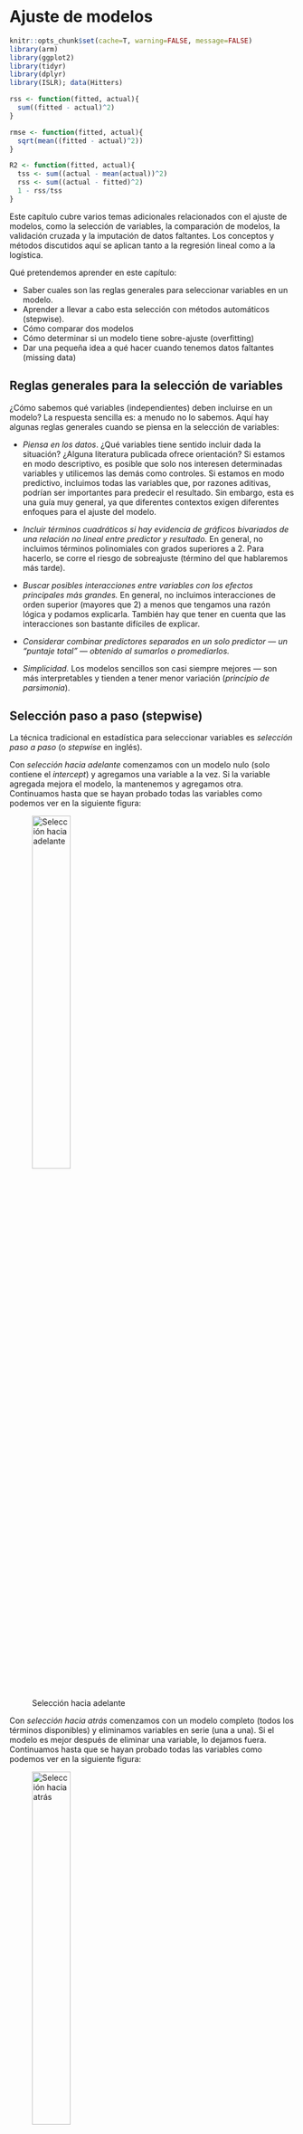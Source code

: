 # Ajuste de modelos

```r
knitr::opts_chunk$set(cache=T, warning=FALSE, message=FALSE)
library(arm)
library(ggplot2)
library(tidyr)
library(dplyr)
library(ISLR); data(Hitters)

rss <- function(fitted, actual){
  sum((fitted - actual)^2)
}

rmse <- function(fitted, actual){
  sqrt(mean((fitted - actual)^2))
}

R2 <- function(fitted, actual){
  tss <- sum((actual - mean(actual))^2)
  rss <- sum((actual - fitted)^2)
  1 - rss/tss
}
```

Este capítulo cubre varios temas adicionales relacionados con el ajuste de modelos, como la selección de variables, la comparación de modelos, la validación cruzada y la imputación de datos faltantes. Los conceptos y métodos discutidos aquí se aplican tanto a la regresión lineal como a la logística.


Qué pretendemos aprender en este capítulo:

- Saber cuales son las reglas generales para seleccionar variables en un modelo.
- Aprender a llevar a cabo esta selección con métodos automáticos (stepwise).
- Cómo comparar dos modelos
- Cómo determinar si un modelo tiene sobre-ajuste (overfitting)
- Dar una pequeña idea a qué hacer cuando tenemos datos faltantes (missing data)


## Reglas generales para la selección de variables

¿Cómo sabemos qué variables (independientes) deben incluirse en un modelo? La respuesta sencilla es: a menudo no lo sabemos. Aquí hay algunas reglas generales cuando se piensa en la selección de variables:

- *Piensa en los datos*. ¿Qué variables tiene sentido incluir dada la situación? ¿Alguna literatura publicada ofrece orientación? Si estamos en modo descriptivo, es posible que solo nos interesen determinadas variables y utilicemos las demás como controles. Si estamos en modo predictivo, incluimos todas las variables que, por razones aditivas, podrían ser importantes para predecir el resultado. Sin embargo, esta es una guía muy general, ya que diferentes contextos exigen diferentes enfoques para el ajuste del modelo.

- *Incluir términos cuadráticos si hay evidencia de gráficos bivariados de una relación no lineal entre predictor y resultado.* En general, no incluimos términos polinomiales con grados superiores a 2. Para hacerlo, se corre el riesgo de sobreajuste (término del que hablaremos más tarde).

- *Buscar posibles interacciones entre variables con los efectos principales más grandes.* En general, no incluimos interacciones de orden superior (mayores que 2) a menos que tengamos una razón lógica y podamos explicarla. También hay que tener en cuenta que las interacciones son bastante difíciles de explicar.

- *Considerar combinar predictores separados en un solo predictor --- un "puntaje total" --- obtenido al sumarlos o promediarlos.*

- *Simplicidad.* Los modelos sencillos son casi siempre mejores --- son más interpretables y tienden a tener menor variación (*principio de parsimonia*).

## Selección paso a paso (stepwise)

La técnica tradicional en estadística para seleccionar variables es *selección paso a paso* (o *stepwise*  en inglés).

Con *selección hacia adelante* comenzamos con un modelo nulo (solo contiene el *intercept*) y agregamos una variable a la vez. Si la variable agregada mejora el modelo, la mantenemos y agregamos otra. Continuamos hasta que se hayan probado todas las variables como podemos ver en la siguiente figura:

![Selección hacia adelante](figures/fwd_stepwise.png){width=40%}

Con *selección hacia atrás* comenzamos con un modelo completo (todos los términos disponibles) y eliminamos variables en serie (una a una). Si el modelo es mejor después de eliminar una variable, lo dejamos fuera. Continuamos hasta que se hayan probado todas las variables  como podemos ver en la siguiente figura:

![Selección hacia atrás](figures/bwd_stepwise.png){width=40%}

*Selección hacia adelante seguida de selección hacia atrás (saltos)*. Consiste en ir realizando en cada paso una selección hacia adelante o hacia atrás en función del mejor paso que podamos hacer.

Desafortunadamente, estos procedimientos de ajuste manual son defectuosos. Dependen del orden en el que se agregan o excluyen las variables y, a menudo, no seleccionarán el mejor modelo. Además, por ejemplo, supongamos que tenemos una base de datos con $k$ = 13 variables predictoras, lo que significa que hay $2^k$ o `r 2^ 13` modelos posibles que podríamos ajustar y eso sin tener encuenta la posible introducción de interacciones o términos polinómicos. Este es un espacio extremadamente grande para buscar el mejor modelo, y la búsqueda es computacionalmente costosa y requiere mucho tiempo. Realizar tal búsqueda manualmente sería prácticamente imposible.

## Comparación de modelos 

Ya estamos familiarizados con los términos $R^2$, RMSE y RSS. Éstos nos servirán como herramientas para comparar modelos. En general, si agregamos una variable y $R ^2$ sube y RMSE / RSS baja, entonces el modelo con la variable adicional siempre es mejor. La cantidad de variación explicada ha aumentado. Sin embargo, como siempre en estadística debemos preguntarnos ¿es este aumento estadísticamente significativo?. Este hecho también introduce un nuevo problema: el sobreajuste. Sabemos que el, $R^2$ ajustado penaliza el ajuste teniendo en cuenta el número de predictores y podría ser una solución. También tenemos otra posibilidad para penalizar la complejidad de los modelos usando métodos de criterio de información como el AIC (Akaike Information Criterion).

$$\mathrm {AIC} = - 2 \ln(L) + 2k$$

donde $k$ es el número de parámetros estimados en el modelo, $L$ es el valor maximizado de la función de verosimilitud del modelo y $ln$ es el logaritmo natural. Dado un conjunto de modelos candidatos para los datos, el modelo preferido es el que tiene el valor de AIC más bajo. Al penalizar por $k$ más grandes (garantizados por el término final, $+ 2k$), AIC intenta protegerse contra el sobreajuste. Es posible, entonces, observar $R^2$ aumentar con la adición de predictores, mientras que AIC baja.

También podemos comparar modelos con una prueba estadística formal utilizando la 
prueba de razón de verosimilitud (LRT por sus siglas en inglés):

$$
2 \times [\ln(L_{a}) - \ln(L_{c})]
$$
donde $\ln(L_{c})$ es el logaritmo de la probabilidad del modelo actual (o basal) y $\ln (L_{a})$ es el logaritmo de la probabilidad del modelo alternativo con predictores adicionales. La función `lrtest ()` en el paquete `lmtest` implementa el test LRT. La función `anova ()` en R base también comparará modelos usando una prueba F.

Vamos a ilustrar algunos de ejemplos de comparación de modelos usando los datos de Hitters del paquete ISLR que tiene información sobre bateadores de la Major League de USA entre los años 1986 y 1987. Estamos interesados en crear un modelo para predecir el salario de los bateadores (variable `Salary`). Partimos de un modelo nulo:

```r
library(ISLR)
data(Hitters)
display(null <- lm(Salary ~ 1, data = Hitters))
round(mean(Hitters$Salary, na.rm = TRUE),2)
```


Un modelo nulo consiste solo en una intersección, cuyo coeficiente, como podemos ver, es solo la media de Salario. La pregunta clave es si a medida que hacemos un modelo más complejo esa complejidad está justificada. Es decir, si agregar predictores no solo reduce el sesgo sino que lo hace sin aumentar indebidamente la varianza. Veámos qué ocurre si agreguamos más predictores.

```r
library(lmtest)
display(h1 <- lm(Salary ~ Hits, data = Hitters))
lrtest(null, h1)
anova(null, h1)
as.matrix(AIC(null, h1))
```

La variable Hits es estadísticamente significativ, ya que el IC del 95% no incluye 0 (4,39 $\pm$ 2 x 0,56) (o el p-valor del test de Score es $<0.05$). Estos tres métodos coinciden en que el modelo con Hits es una mejora con respecto al modelo nulo. En el caso de `lrtest ()` y `anova ()`, el p-valor representa los resultados de una prueba estadística (prueba chi-cuadrado y prueba F, respectivamente) para determinar si el segundo modelo más complejo es un mejor ajuste a los datos. ¿Agregar un predictor adicional, AtBat, mejora aún más el modelo?

```r
display(h2 <- lm(Salary ~ Hits + AtBat, data = Hitters))
lrtest(h1, h2)
anova(h1, h2)
as.matrix(AIC(h1, h2))
```

Los resultados son ambiguos. El $R^2$ aumenta, mientras que AIC, el logaritmo de la probabilidad y el RSS disminuyen, pero la disminución en los dos últimos casos no es estadísticamente significativa. (Este resultado es consistente con el hecho de que AtBat no es en sí mismo estadísticamente significativo, ya que el IC del 95% para AtBat incluye 0: -1.22 $\pm$ 2 x .64). ¿Deberíamos dejar AtBat en el modelo? No mejora mucho el ajuste, si es que lo hace, al tiempo que agrega complejidad. Entonces, deberíamos sacarlo. Desafortunadamente, estas opciones a menudo no son claras, razón por la cual el ajuste de modelos a veces parece más un arte que una ciencia.

Para implementar el método de selección, seguiríamos agregando variables y comparando modelos usando `lrtest ()` o `anova ()` con el fin de encontrar el mejor ajuste posible. Sin embargo, un problema con este procedimiento es que el orden en el que recorremos los predictores afectará nuestras decisiones de selección porque el impacto de cada predictor en el ajuste del modelo depende de la presencia de los demás. Por ejemplo, supongamos que agregamos AtBat más adelante en el proceso de selección:


```r
h3 <- lm(Salary ~ Hits + Years + HmRun + RBI + Walks + Assists, data = Hitters)
h4 <- lm(Salary ~ Hits + Years + HmRun + RBI + Walks + Assists + AtBat, data = Hitters)
lrtest(h3, h4)
as.matrix(AIC(h3, h4))
```

Ahora AtBat mejora claramente el ajuste, pero nunca lo hubiéramos descubierto si ya lo hubiéramos descartado. Esto es preocupante. ¿Existe una forma mejor de seleccionar variables? Quizás, veámoslo.

## Métodos de selección automática

Se han desarrollado algoritmos para buscar en el espacio de modelos de manera eficiente el modelo óptimo. Sin embargo, desde el principio conviene tener cuidado con la selección automática de variables. *La elección de variables no debe ser un proceso mecánico.* Debemos, en cambio, buscar comprender el proceso de generación de datos. De hecho, el mayor beneficio de la selección manual por pasos consiste menos en producir un buen modelo que en la comprensión obtenida al ajustar muchos modelos y ver, mediante prueba y error, qué predictores son más reactivos con el resultado. Especialmente cuando se trata de descripción, los algoritmos de selección automática de variables son solo herramientas para explorar sus datos y pensar en modelos.

La función `step ()` en R base automatiza la selección de variables paso a paso usando AIC.


```r
display(step(lm(Salary ~ ., data = Hitters), trace = F, direction = "forward"))
```

La selección hacia adelante se estableció en 19 predictores con un $R^2$ de .55.


```r
display(step(lm(Salary ~ ., data = Hitters), trace = F, direction = "backward"))
```

La selección hacia detrás se estableció en 10 predictores con un $R^2$ de .54. Con muchas menos variables, somos capaces de explicar prácticamente la misma variabilidad.


La función `regsubsets ()` en el paquete `leaps` realiza una búsqueda exhaustiva del espacio modelo utilizando el algoritmo de saltos (adelante y atrás) para la selección de variables.


```r
library(leaps)
plot(regsubsets(Salary ~ ., data = Hitters, method = "exhaustive", nbest = 1))
```

El gráfico presenta diferentes modelos que pueden ser buenos candidatos organizados según el BIC ($\mathrm{BIC} = {\ln(n) k - 2 \ ln ({L})}$, donde $L$ es el valor de máxima verosimilitud, $n$ es el número de observaciones, $k$ es el número de parámetros y $ln$ es el logaritmo natural). Como el AIC, el BIC penaliza por la complejidad del modelo. Un BIC más bajo es mejor. El modelo con el BIC más bajo es el bastante simple en la parte superior de la figura: *intercept*, AtBat, Hits, Walks, CRBI, DivisionW y PutOuts. Si reajustamos un modelo con estos predictores usando `lm ()` encontramos que tiene un $R^2$ de .51, que tampoco está muy lejos del valor obtenido con un método hacia adelante y con muchísimas menos variables (principio de parsimonia). Notemos que, además, todos los coefecientes de este modelo (a excepción del *intercept*, pero que es necesario introducir) son estadísticamente significativos según el test de score:


```r
summary(lm(Salary ~ AtBat + Hits + Walks + CRBI + Division + PutOuts, data = Hitters))
```


```
**IMPORTANTE:** ¿Es este modelo realmente mejor? El algoritmo hizo una búsqueda exhaustiva del espacio de modelos y, sin embargo, arrojó un modelo con $R^2$ un poco más bajo. ¿Cómo podría ser mejor? (probablemente lo sea). Si bien el sesgo en este modelo será mayor que en el modelo más grande seleccionado por la función `step ()`, la varianza probablemente sea menor. Recuerde: el sesgo se refiere al rendimiento del modelo dentro de la muestra y la varianza se refiere al rendimiento del modelo fuera de la muestra: cómo se comporta el modelo cuando encuentra nuevos datos. Si el modelo tiene un rendimiento deficiente en datos nuevos, con una gran discrepancia entre el rendimiento dentro y fuera de la muestra, entonces está sobreajustado. AIC, BIC y $R^2$ ajustado penalizan por la complejidad del modelo para evitar el sobreajuste y tenderán a seleccionar modelos con mayor sesgo y menor varianza.
```


## Validación cruzada

La validación cruzada (CV por sus siglas en inglés) es la técnica que usamos para evaluar si un modelo está sobreajustado y para estimar cómo funcionará con nuevos datos.

El sobreajuste es un peligro importante en el análisis predictivo, especialmente cuando se utilizan algoritmos de aprendizaje automático que, sin el ajuste adecuado, puede aprender datos de nuestra muestra casi a la perfección, esencialmente ajustando el ruido (o variabilidad). Cuando se utiliza un modelo de este tipo para predecir nuevos datos, con un ruido (o variabilidad) diferente, el rendimiento del modelo puede ser sorprendentemente malo. Usamos CV para ayudarnos a identificar y evitar tales situaciones. ¿Cómo podemos hacer esto? Muchos algoritmos de aprendizaje automático requieren que el usuario especifique ciertos parámetros (hiper-parámetros). Veremos más adelante que, por ejemplo, necesitaremos especificar un valor para $m$ que corresponde al número de predictores elegidos al azar que se utilizarán en cada división de árbol cuando usemos "random forest" como algoritmo de aprendizaje. Cuanto menor sea $m$, más simple será el árbol. Podemos usar CV para elegir el valor de $m$ que minimiza la variación y reduce el sobreajuste. La regresión lineal no tiene parámetros que debe especificar el usuario, pero la CV aún nos ayuda a evaluar cuánto podría sobreajustarse un modelo a los datos de muestra.


De manera breve, los algoritmos de cross-validation se pueden resumir como:

   - Reserva una parte pequeña de los datos
   - Crea (o entrena) el modelo usando el resto de datos
   - Testa el modelo en los datos reservados.

A continuación se describen algunas de las distintas técnicas de validación cruzada que existen.


### Validación en un conjunto de datos externo

La versión más simple de CV es el llamado método de conjunto de validación, que consta de los siguientes pasos:


1. *Dividir los datos de la muestra en dos partes: un conjunto de entrenamiento y otro de validacións.* Los investigadores usan diferentes proporciones, pero es común seleccionar al azar el 70% de los datos como conjunto de entrenamiento y el 30% como conjunto de prueba o validación. . (Obviamente, debemos tener suficientes datos en la muestra para ajustar un modelo después de dividir los datos). Debido a que CV se basa en un muestreo aleatorio, nuestros resultados variarán a menos que usemos `set.seed ()`. Demostraremos usando los datos de Hitters, usando solo casos completos (esto es importante, no tener missings - veremos más adelante alguna forma de solucionar este problema).

```r
set.seed(123)
Hitters_complete <- Hitters[complete.cases(Hitters), ]
rows <- sample(nrow(Hitters_complete), .7 * nrow(Hitters_complete))
train <- Hitters_complete[rows, ]
test <- Hitters_complete[-rows, ]
```

2. *Ajustar un modelo en el conjunto de entrenamiento* usando un procedimiento de selección de variables apropiado. Crearemos dos modelos para comparar: uno con todas las variables, luego otro con solo las variables elegidas por `regsubsets ()`.

```r
full_model <- lm(Salary ~., data = train)
select_model <- lm(Salary ~ AtBat + Hits + Walks + CRBI + Division + PutOuts, data = train)
```

3. *Utilizar ese modelo para predecir en el conjunto de prueba.* El rendimiento en el conjunto de prueba es la estimación de CV para el rendimiento fuera de la muestra del modelo.


```r
results <- data.frame(Model = c("Modelo completo muestra entrenamiento",
                                "Modelo seleccionado muestra entrenamiento",
                                "Modelo completo muestra validación",
                                "Modelo seleccionado muestra validación"),
                      RMSE = round(c(rmse(fitted(full_model), train$Salary),
                               rmse(fitted(select_model), train$Salary),
                               rmse(predict(full_model, newdata = test), test$Salary), 
                               rmse(predict(select_model, newdata = test), test$Salary)),1))
results
```


Podemos ver que el modelo completo está sobreajustado --- el RMSE dentro de la muestra es mejor que el RMSE fuera de muestra --- mientras que el modelo seleccionado elegido por `regsubsets ()` usando BIC no está sobreajustado. De hecho, el modelo seleccionado funciona mucho mejor fuera de la muestra que dentro de la muestra, aunque este resultado en particular es probablemente una cuestión de azar, una función de división aleatoria que estamos usando. Sin embargo, en general, estos resultados ilustran el peligro de la complejidad del modelo y por qué tiene sentido elegir predictores utilizando medidas de ajuste del modelo que penalicen la complejidad. Los modelos simples tienden a generalizar mejor. Esta figura muestra estas relaciones:

![Sobreajuste](overfit.png)


### Leave-one-out cross validation (LOOCV)

Este método funciona de la siguiente manera:


   - Extrae una observación de los datos y usa el resto para entrenar el modelo
   - Testa el modelo con la observación que ha sido extraída en el paso anterior y guarda el error asociado a esa predicción
   - Repite el proceso para todos los puntos
   - Calcula el error de predicción global usando el promedio de todos los errores estimados en el paso 2.


Veremos más adelante cómo hacer estos cálculos con una libería específica. De momento, para que aprendáis cómo funciona esta metodología, debéis realizar el siguiente ejercicio

-----------------------------------------------------
**EJERCICIO** (Entrega en Moodle: P2-LOOCV):

Crea una función R que lleve a cabo el procedimiento de LOOCV y estima el valor de LOOCV para el modelo completo y el modelo seleccionado del ejemplo anterior.
-----------------------------------------------------


### K-fold cross validation (K-fold CV)


La diferencia con LOOCV es que este método evalúa el comportamiento del modelo en un conjunto de datos de distingo tamaño (K). El algoritmo es el siguiente:

   - Separa los datos en k-subconjuntos (k-fold) de forma aleatoria
   - Guarda uno de los subconjuntos de datos y entrena el modelo con el resto de individuos
   - Testa el modelo con los datos resevados y guarda el error de predicción promedio.
   - Repite el proceso hasta que los k subconjuntos hayan servido de muestra test.
   - Calcula el promedio de los k errores que han sido guardados. Este valor es el error de cross-validación y nos sirve para evaluar el comportamiento de nuestro modelo como si lo usáramos en una base de datos externa.


La principal ventaja de este método respecto a LOOCV es el coste computacional. Otra ventaja que no es tan obvia, es que este método a menudo da mejores estimaciones del error del modelo que LOOCV^[James et al. 2014].

Una pregunta típica es cómo se escoje el valor óptimo de K. Valores pequeños de K da estimaciones sesgadas. Por otro lado, valores grandes de K están menos sesgados, pero tienen mucha variabilidad. En la práctica, normalmente se usan valores de k = 5 or k = 10, ya que estos valores se han mostrado de forma empírica como los que tienen tasas de error estimadas no demasiado sesgadas ni con mucha varianza.

Al igual que en el caso anterior veremos unas liberías adecuadas para hacer estos análisis de forma eficiente. De momento realiza el siguiente ejercicio:


-----------------------------------------------------
**EJERCICIO** (Entrega en Moodle: P2-Kfold):

Crea una función R que lleve a cabo el procedimiento de K-fold CV y estima el valor de K-fold CV para el modelo completo y el modelo seleccionado del ejemplo anterior. Haz que la función tenga un parámetro que dependa de K, y da los resultados para K=5 y K=10.
-----------------------------------------------------

### Uso de CV para estimar el hiper-parámetro

Si el algoritmo de aprendizaje automático que vamos a utilizar para realizar predicciones tiene un parámetro que controla el comportamiento (por ejemplo grado de polinomio en regresión no lineal, o el número de nodos en árboles de clasificación) éste podría elegirse de forma que minimizara el error de clasificación. Esta selección también puede dar problemas de sobre ajuste ya que podríamos seleccionar de forma que ajustara perféctamente a nuestros datos. 

Para evitar el problema, se puede utilizar cualquiera de las técnicas vistas con anterioridad. Aquí tenemos un ejemplo donde se ha usado un modelo de aprendizaje que se basa en introducir términos polinómicos de varaibles para realizar una mejor predicción mediante regresión lineal usando sólo términos lineales. 

![Sobreajuste según un hiper-parámetro](figures/cv_hyper.png){width=60%}

### Uso de bootstrap 

Si en vez de partir nuestra muestra en $K$ submuestras, realizamos una selección aleatoria de muestras con reemplazamiento, nos encontraremos ante una aproximación de tipo *bootstrap* que es una técnica muy usada en estadística para hacer inferencia cuando la distribución del estadístico es desconocida basada en el remuestreo [[aquí](https://biocosas.github.io/R/100_bootstrap.html) tenéis una descripción sencilla de esta metodología]. 

![Boostrap](figures/bootstrap_1.jpg){width=60%}

![Boostrap](figures/bootstrap_2.png){width=60%}


De manera que el procedimiento *bootstrap* aplicado a regresión sería:

  - Sacar una muestra aleatoria con remplazamiento de tamaño $n$ de nuestros datos (tenemos $n$ observaciones)
  - Guardar las muestras que no han sido seleccionadas (datos de prueba)
  - Entrena el modelo con la muestra *bootstrap*
  - Testa el modelo con los datos de prueba y guarda el error de predicción promedio.
   - Repite el proceso $B$ veces 
   - Calcula el promedio de los $B$ errores que han sido guardados. Este valor es el error *bootstrap* y nos sirve para evaluar el comportamiento de nuestro modelo.

-----------------------------------------------------
**EJERCICIO** (Entrega en Moodle: P2-bootstrap):

Crea una función R que lleve a cabo el procedimiento *boostrap* y estima el valor de este método para el modelo completo y el modelo seleccionado del ejemplo anterior. Haz que la función tenga un parámetro que dependa de $B$, y da los resultados para B=25, B=50 y B=100. Comenta brevemente los resultados
-----------------------------------------------------





## Imputación de datos faltantes

La mayoría de métodos para aprendizaje automático requiren casos completos. Sin embargo, los datos reales a menudo tienen observaciones faltantes. La función `lm ()`, analiza casos completos sin indicar nada al usuario, pero ... ¿Deberíamos eliminar estas filas o imputar las observaciones que faltan? Casi siempre es mejor imputar, aunque, en la práctica puede que no valga la pena imputar algunas observaciones faltantes, ya que eliminarlas no suele cambiar el ajuste en absoluto. La imputación de datos faltantes es un tema extenso y complicado; aquí haremos una breve introducción y discutiremos los principales temas a tener en cuenta.

Tipos de valores perdidos:

- *Falta completamente al azar (MCAR por sus siglas en inglés)*: la probabilidad de que falte una observación es la misma para todos los casos. Eliminar los casos que faltan en esta instancia no causará sesgos, aunque es posible que perdamos información.

- *Missing at random (MAR pos sus siglas en inglés)*: la probabilidad de que falte una observación depende de un mecanismo conocido. Por ejemplo, es menos probable que algunos grupos respondan encuestas. Si conocemos la pertenencia a un grupo, podemos eliminar las observaciones faltantes siempre que incluyamos el grupo como factor en una regresión. Sin embargo, generalmente podemos hacer algo mejor que simplemente eliminar estos casos.

- *Missing not at random (MNAR por sus siglas en inglés) *: la probabilidad de que falte una observación depende de algún mecanismo desconocido --- una variable no observada. Tratar los problemas del MNAR es difícil o incluso imposible.


Nos centraremos en los problemas MAR. Una solución simple es completar o *imputar* los valores MAR. Hay dos estrategias principales:

**Imputación simple** reemplaza los valores perdidos según una estadística univariante o un modelo de regresión multivariable. Existen muchas librerías que implementan diferentes métodos (en este curso veremos algunas). En la imputación con medianas imputamos los datos faltantes usando la mediana de la variable que presenta datos faltantes (La mediana es mejor que la media cuando los datos de la columna están sesgados). Podemos imputar también usando KNN o *random forest* creando un modelo multivariante de las observaciones faltantes usando otras variables y usar ese modelo para predecir los valores faltantes.

El problema con la imputación simple, teóricamente, es que la variabilidad de la variable imputada es menor de lo que habría sido la variabilidad en la variable real, creando un sesgo hacia 0 en los coeficientes. Por tanto, mientras que la eliminación pierde información, la imputación única puede provocar sesgos. (Sin embargo, no me queda claro cuán grande es este problema en la práctica).


La **imputación múltiple** aborda estos problemas imputando los valores faltantes con un modelo multivariante, pero agregando la variabilidad de nuevo al volver a incluir la variación del error que normalmente veríamos en los datos. El término "múltiple" en la imputación múltiple se refiere a los múltiples conjuntos de datos creados en el proceso de estimación de los coeficientes de regresión. Los pasos son los siguientes:

1. Crear $m$ conjuntos de datos completos con valores perdidos imputados. Las imputaciones se realizan extrayendo aleatoriamente distribuciones de valores plausibles para cada vector de columna (variables).

2. Ajustar un modelo lineal en cada conjunto de datos imputados y almacene $\hat \beta$s y SE.

3. Promediar los $\hat \beta$s y combinar los SE para producir coeficientes basados en múltiples conjuntos de datos imputados. Específicamente, 

$$\hat \beta_ {j} = \frac {1} {m} \sum_ {i} \hat \beta_ {ij}$$
y

$$s ^ 2_j = \frac {1} {m} \sum_{i} s^2_{ij} + var \hat \beta_ {ij} (1 + 1 / m),$$ 

donde $\hat \beta_{ij}$ y $s_{ij}$ son las estimaciones y los errores estándar del resultado imputado $i^{th}$ para $i=1, ..., m$ y para el parámetro $j^{th}$.

La imputación múltiple funciona mejor para la descripción que para la predicción, y probablemente sea preferible a la imputación única si sólo queremos estimar coeficientes. Para la predicción (como es el caso del aprendizaje automático), normalmente bastará con utilizar imputación simple.

Demostraremos métodos de imputación utilizando los datos de Carseats del paquete ISLR. Este es un conjunto de datos simulado de ventas de asientos de coche, del cual eliminaremos aleatoriamente el 25% de las observaciones usando la función `prodNA ()` en el paquete `missForest` (teniendo cuidado de dejar la variable de resultado, Sales, intacta).


```r
library(missForest)
data(Carseats)
levels(Carseats$ShelveLoc) <- c("Bad","Medium","Good") # Reordenamos los niveles de la variable

set.seed(123)
carseats_missx <- prodNA(Carseats[,-1], noNA=.25)
carseats_miss <- cbind(Sales=Carseats[, 1], carseats_missx)
glimpse(carseats_miss)
```

Ahora faltan muchas observaciones. Cuando ajustamos un modelo de regresión para la variable Sales observamos que `lm ()` analiza casos completos y se estima un modelo basado en un subconjunto muy pequeño de datos.

```r
display(lm(Sales ~ CompPrice + Income + Advertising + Population + Price, data = carseats_miss))
```

Sólo tenemos 93 observaciones de las 400 originales! Demostraremos la imputación múltiple usando la función `mice ()` de la librería `mice`.  

```r
library(mice)
names(Carseats)
carseats_imp <- mice(carseats_miss, printFlag = F)
```

El objeto `carseats_imp` incluye (entre muchas otras cosas) $m$ conjuntos de datos imputados (la configuración predeterminada es $m$ = 5). Los conjuntos de datos imputados difieren porque las imputaciones se extraen aleatoriamente de distribuciones de valores plausibles. Podemos visualizar la variabilidad de los predictores en estos conjuntos de datos imputados usando la función `densityplot ()`.

```r
carseats_model_imp <- with(data = carseats_imp, 
     exp = lm(Sales ~ CompPrice + Income + Advertising + Population + Price))
mi <- summary(pool(carseats_model_imp))
```


Estos coeficientes son similares a los del modelo anterior ajustado utilizando los datos no imputados, pero deberían estar más cerca de los valores de la población porque, en lugar de simplemente eliminar los casos incompletos, utiliza información de distribución para hacer suposiciones fundamentadas sobre los datos faltantes. La imputación múltiple funciona mejor para fines de descripción --- estimar coeficientes para informar en un artículo académico, por ejemplo --- pero usarla para predecir nuevos datos es incómodo o imposible, por las siguientes razones:

- Si los nuevos datos están completos, podemos utilizar las estimaciones de coeficientes derivadas de la imputación múltiple en una ecuación de regresión para la predicción. Pero esto es difícil. Usamos los datos originales de Carseats como ilustración.


```r
preds <- mi[1, 1] + 
  mi[2, 1]*Carseats$CompPrice +
  mi[3, 1]*Carseats$Income +
  mi[4, 1]*Carseats$Advertising +
  mi[5, 1]*Carseats$Population +
  mi[6, 1]*Carseats$Price
  
   
head(preds)
```

- Si los nuevos datos no están completos, entonces estos coeficientes imputados son inútiles para predecir en filas con observaciones faltantes. Esto, por ejemplo, es el resultado de intentar predecir utilizando los datos con observaciones faltantes.


```r
preds <- mi[1, 1] + 
  mi[2, 1]*carseats_miss$CompPrice +
  mi[3, 1]*carseats_miss$Income +
  mi[4, 1]*carseats_miss$Advertising +
  mi[5, 1]*carseats_miss$Population +
  mi[6, 1]*carseats_miss$Price
  
   
head(preds)
```


- La imputación múltiple, por lo tanto, no resuelve el principal problema al que nos enfrentamos a menudo con los datos faltantes, que es que, aunque hayamos ajustado con éxito un modelo en nuestros datos, el conjunto de validación también puede tener observaciones faltantes, y nuestras predicciones utilizando esos datos puede no poder realizarse.

- Podríamos usar uno de los conjuntos de datos imputados, pero entonces ya no estamos haciendo imputación múltiple sino imputación simple. En ese momento, los métodos disponibles en el paquete `mice` ya no ofrecen ninguna ventaja especial sobre los de los paquetes `caret` y `missForest`. De hecho, podrían ser peores ya que la función `mice ()` no fue diseñado para producir la mejor imputación individual, sino más bien una gama de imputaciones plausibles.

Usando `caret`, podemos hacer una imputación simple usando knnImpute, medianImpute o bagImpute. Estos métodos solo funcionan para variables numéricas, por lo que crearemos una función personalizada para convertir los factores --- Shelveloc, Urban y US --- en números enteros. (Al usar el conjunto de datos imputados para la regresión, podríamos dejar estas variables como números enteros, siempre que los valores enteros correspondan a los niveles de los factores).


```r
make_df_numeric <- function(df){
  data.frame(sapply(df, function(x) as.numeric(x)))
  }
carseats_miss_num <- make_df_numeric(carseats_miss)
med_imp <- predict(preProcess(carseats_miss_num, method = c("medianImpute")), carseats_miss_num)
knn_imp <- predict(preProcess(carseats_miss_num, method = c("knnImpute")), carseats_miss_num)
bag_imp <- predict(preProcess(carseats_miss_num, method = c("bagImpute")), carseats_miss_num)
```

El paquete `missForest` ofrece otra solución de imputación única, que es más simple que las funciones de `caret` porque maneja datos categóricos automáticamente. Si bien `missForest` funciona bien para conjuntos de datos pequeños y proporciona imputaciones de buena calidad, es muy lento en conjuntos de datos grandes. De hecho, lo mismo ocurrirá con la función `bagImpute ()` de `caret`. En tales casos, podría tener sentido usar la función `medianImpute ()` de `caret` en su lugar que es muy rápida.

```r
mf_imp <- missForest(carseats_miss, verbose = F)
```


Comparemos los errores asociados con estos diferentes métodos de imputación. Podemos hacer esto porque, habiendo creado las observaciones faltantes en primer lugar, podemos comparar las observaciones imputadas con las observaciones verdaderas calculando la suma de los cuadrados de la diferencia. Para las imputaciones usando `mice ()` calculamos los errores para cada uno de los 5 conjuntos de datos imputados. Los resultados de `knnImpute ()` no son comparables porque la función automáticamente centra y escala las variables y los hemos omitido.


```r
comparison <- data.frame(Method = c("mice 1", 
                                    "mice 2", 
                                    "mice 3", 
                                    "mice 4", 
                                    "mice 5", 
                                    "medianImpute", 
                                    "bagImpute", 
                                    "missForest"),
                         RSS = c(rss(make_df_numeric(complete(carseats_imp, 1)), make_df_numeric(Carseats)),
                                 rss(make_df_numeric(complete(carseats_imp, 2)), make_df_numeric(Carseats)),
                                 rss(make_df_numeric(complete(carseats_imp, 3)), make_df_numeric(Carseats)),
                                 rss(make_df_numeric(complete(carseats_imp, 4)), make_df_numeric(Carseats)),
                                 rss(make_df_numeric(complete(carseats_imp, 5)), make_df_numeric(Carseats)),
                                 rss(med_imp, make_df_numeric(Carseats)),
                                 rss(bag_imp, make_df_numeric(Carseats)),
                                 rss(make_df_numeric(mf_imp$ximp), make_df_numeric(Carseats))))
                         
comparison %>%
  mutate(RSS = round(RSS)) %>%
  arrange(RSS)
```



`missforest` obtiene los mejores resultados, aunque medianImpute compara muy bien. Los resultados de `mice` no son muy buenos, probablemente por las razones mencionadas anteriormente: está diseñado para una imputación múltiple, no simple.

